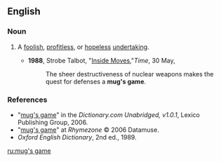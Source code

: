 ==English==

===Noun===
{{en-noun|sg=[[mug]]'s [[game]]|pl=mugs' games}}

# {{idiom}} A [[foolish]], [[profitless]], or [[hopeless]] [[undertaking]].
#*'''1988''', Strobe Talbot, "[http://www.time.com/time/magazine/article/0,9171,967507,00.html Inside Moves],"''Time'', 30 May,
#*:The sheer destructiveness of nuclear weapons makes the quest for defenses a '''mug's game'''.

===References===
*"[http://dictionary.reference.com/search?r=2&q=mug's%20game mug's game]" in the ''Dictionary.com Unabridged, v1.0.1'', Lexico Publishing Group, 2006.
*"[http://www.rhymezone.com/r/rhyme.cgi?Word=mug's_game mug's game]" at ''Rhymezone'' © 2006 Datamuse.
*''Oxford English Dictionary'', 2nd ed., 1989.

[[ru:mug's game]]